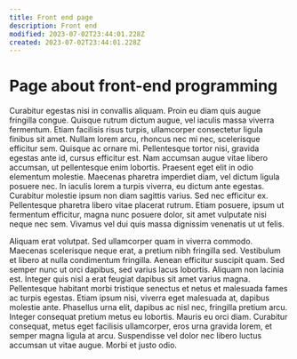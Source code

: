 ```yaml
---
title: Front end page
description: Front end
modified: 2023-07-02T23:44:01.228Z
created: 2023-07-02T23:44:01.228Z
---
```


# Page about front-end programming

Curabitur egestas nisi in convallis aliquam. Proin eu diam quis augue fringilla congue. Quisque rutrum dictum augue, vel iaculis massa viverra fermentum. Etiam facilisis risus turpis, ullamcorper consectetur ligula finibus sit amet. Nullam lorem arcu, rhoncus nec mi nec, scelerisque efficitur sem. Quisque ac ornare mi. Pellentesque tortor nisi, gravida egestas ante id, cursus efficitur est. Nam accumsan augue vitae libero accumsan, ut pellentesque enim lobortis. Praesent eget elit in odio elementum molestie. Maecenas pharetra imperdiet diam, vel dictum ligula posuere nec. In iaculis lorem a turpis viverra, eu dictum ante egestas. Curabitur molestie ipsum non diam sagittis varius. Sed nec efficitur ex. Pellentesque pharetra libero vitae placerat rutrum. Etiam posuere, ipsum ut fermentum efficitur, magna nunc posuere dolor, sit amet vulputate nisi neque nec sem. Vivamus vel dui quis massa dignissim venenatis ut ut felis.

Aliquam erat volutpat. Sed ullamcorper quam in viverra commodo. Maecenas scelerisque neque erat, a pretium nibh fringilla sed. Vestibulum et libero at nulla condimentum fringilla. Aenean efficitur suscipit quam. Sed semper nunc ut orci dapibus, sed varius lacus lobortis. Aliquam non lacinia est. Integer quis nisl a erat feugiat dapibus sit amet varius magna. Pellentesque habitant morbi tristique senectus et netus et malesuada fames ac turpis egestas. Etiam ipsum nisi, viverra eget malesuada at, dapibus molestie ante. Phasellus urna elit, dapibus ac nisl nec, fringilla pretium arcu. Integer consequat pretium metus eu lobortis. Mauris eu orci diam. Curabitur consequat, metus eget facilisis ullamcorper, eros urna gravida lorem, et semper magna ligula at arcu. Suspendisse vel dolor nec libero luctus accumsan ut vitae augue. Morbi et justo odio.